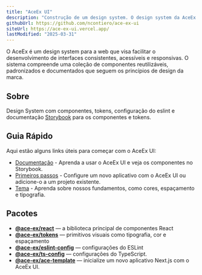 ```yaml
---
title: "AceEx UI"
description: "Construção de um design system. O design system da AceEx para a web."
githubUrl: https://github.com/ncontiero/ace-ex-ui
siteUrl: https://ace-ex-ui.vercel.app/
lastModified: "2025-03-31"
---
```


O AceEx é um design system para a web que visa facilitar o desenvolvimento de interfaces consistentes, acessíveis e responsivas. O sistema compreende uma coleção de componentes reutilizáveis, padronizados e documentados que seguem os princípios de design da marca.

## Sobre

Design System com componentes, tokens, configuração do eslint e documentação [Storybook](https://ace-ex-ui.vercel.app/) para os componentes e tokens.

## Guia Rápido

Aqui estão alguns links úteis para começar com o AceEx UI:

- [Documentação](https://ace-ex-ui.vercel.app/) - Aprenda a usar o AceEx UI e veja os componentes no Storybook.
- [Primeiros passos](https://ace-ex-ui.vercel.app/?path=/docs/introduction-getting-started--page) - Configure um novo aplicativo com o AceEx UI ou adicione-o a um projeto existente.
- [Tema](https://ace-ex-ui.vercel.app/?path=/docs/features-theme-tema--page) - Aprenda sobre nossos fundamentos, como cores, espaçamento e tipografia.

## Pacotes

- **[@ace-ex/react](https://www.npmjs.com/package/@ace-ex/react)** — a biblioteca principal de componentes React
- **[@ace-ex/tokens](https://www.npmjs.com/package/@ace-ex/tokens)** — primitivos visuais como tipografia, cor e espaçamento
- **[@ace-ex/eslint-config](https://www.npmjs.com/package/@ace-ex/eslint-config)** — configurações do ESLint
- **[@ace-ex/ts-config](https://www.npmjs.com/package/@ace-ex/ts-config)** — configurações do TypeScript.
- **[@ace-ex/ace-template](https://github.com/ncontiero/ace-ex-ui/tree/main/packages/ace-template)** — inicialize um novo aplicativo Next.js com o AceEx UI.
